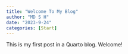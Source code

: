 ```yaml
---
title: "Welcome To My Blog"
author: "MD S H"
date: "2023-9-24"
categories: [Start]
---
```


This is my first post in a Quarto blog. Welcome!
